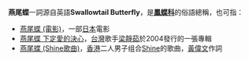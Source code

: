 '''燕尾蝶'''一詞源自英語'''Swallowtail Butterfly'''，是'''[[鳳蝶科|鳳蝶科]]'''的俗語總稱，也可指：
* [[燕尾蝶_(電影)|燕尾蝶 (電影)]]，一部[[日本|日本]]電影
* [[燕尾蝶_下定愛的決心|燕尾蝶 下定愛的決心]]，[[台灣|台灣]]歌手[[梁靜茹|梁靜茹]]於2004發行的一張專輯
* [[燕尾蝶_(Shine歌曲)|燕尾蝶 (Shine歌曲)]]，[[香港|香港]]二人男子组合[[Shine|Shine]]的歌曲，[[黃偉文|黃偉文]]作詞

{{disambig|CAT=三字消歧義}}